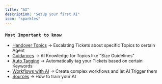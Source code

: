```yaml
---
title: "AI"
description: "Setup your first AI"
icon: "sparkles"
---
```


### `Most Important to know`

- [Handover Topics](/ai/handover-topics) -\> Escalating Tickets about specific Topics to certain Agent
- [Guidances](/ai/guidances) -\> AI Knowledge for Topics like "Size Guidelines"
- [Auto Tagging](/ai/auto-tagging) -\> Automatically tag your Tickets based on certain Keywords
- [Workflows with AI](/ai/using-workflows) -\> Create complex workflows and let AI Trigger them
- [Sources](/ai/sources/website) -\> How to train your AI